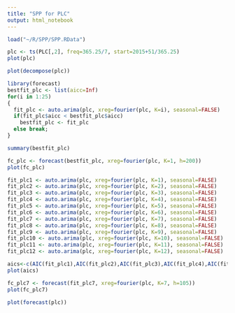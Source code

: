 ```yaml
---
title: "SPP for PLC"
output: html_notebook
---
```


```r
load("~/R/SPP/SPP.RData")
```

```r
plc <- ts(PLC[,2], freq=365.25/7, start=2015+51/365.25)
plot(plc)
```

```r
plot(decompose(plc))
```

```r
library(forecast)
bestfit_plc <- list(aicc=Inf)
for(i in 1:25)
{
  fit_plc <- auto.arima(plc, xreg=fourier(plc, K=i), seasonal=FALSE)
  if(fit_plc$aicc < bestfit_plc$aicc)
    bestfit_plc <- fit_plc
  else break;
}
```

```r
summary(bestfit_plc)
```


```r
fc_plc <- forecast(bestfit_plc, xreg=fourier(plc, K=1, h=200))
plot(fc_plc)
```

```r
fit_plc1 <- auto.arima(plc, xreg=fourier(plc, K=1), seasonal=FALSE)
fit_plc2 <- auto.arima(plc, xreg=fourier(plc, K=2), seasonal=FALSE)
fit_plc3 <- auto.arima(plc, xreg=fourier(plc, K=3), seasonal=FALSE)
fit_plc4 <- auto.arima(plc, xreg=fourier(plc, K=4), seasonal=FALSE)
fit_plc5 <- auto.arima(plc, xreg=fourier(plc, K=5), seasonal=FALSE)
fit_plc6 <- auto.arima(plc, xreg=fourier(plc, K=6), seasonal=FALSE)
fit_plc7 <- auto.arima(plc, xreg=fourier(plc, K=7), seasonal=FALSE)
fit_plc8 <- auto.arima(plc, xreg=fourier(plc, K=8), seasonal=FALSE)
fit_plc9 <- auto.arima(plc, xreg=fourier(plc, K=9), seasonal=FALSE)
fit_plc10 <- auto.arima(plc, xreg=fourier(plc, K=10), seasonal=FALSE)
fit_plc11 <- auto.arima(plc, xreg=fourier(plc, K=11), seasonal=FALSE)
fit_plc12 <- auto.arima(plc, xreg=fourier(plc, K=12), seasonal=FALSE)
```

```r
aics<-c(AIC(fit_plc1),AIC(fit_plc2),AIC(fit_plc3),AIC(fit_plc4),AIC(fit_plc5),AIC(fit_plc6),AIC(fit_plc),AIC(fit_plc8),AIC(fit_plc9),AIC(fit_plc10),AIC(fit_plc11),AIC(fit_plc12))
plot(aics)
```

```r
fc_plc7 <- forecast(fit_plc7, xreg=fourier(plc, K=7, h=105))
plot(fc_plc7)
```

```r
plot(forecast(plc))
```
